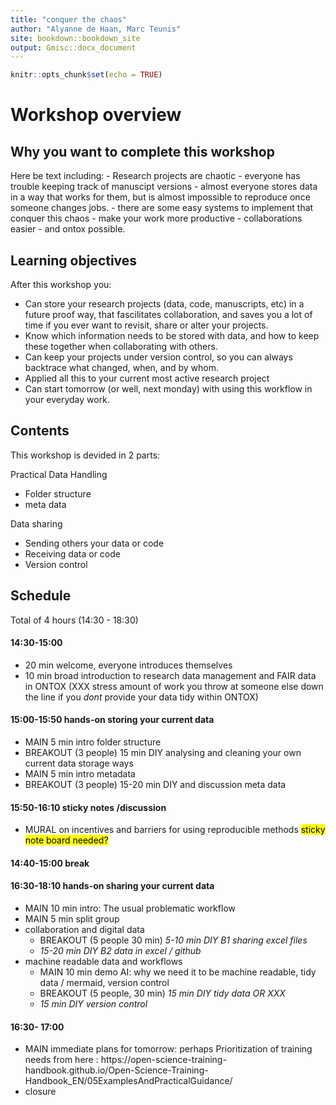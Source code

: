 ```yaml
---
title: "conquer the chaos"
author: "Alyanne de Haan, Marc Teunis"
site: bookdown::bookdown_site
output: Gmisc::docx_document
---
```


```r
knitr::opts_chunk$set(echo = TRUE)

```

# Workshop overview

## Why you want to complete this workshop

Here be text including:
 - Research projects are chaotic
 - everyone has trouble keeping track of manuscipt versions
 - almost everyone stores data in a way that works for them, but is almost impossible to reproduce once someone changes jobs.
 - there are some easy systems to implement that conquer this chaos
 - make your work more productive
 - collaborations easier
 - and ontox possible.


## Learning objectives

After this workshop you:

 - Can store your research projects (data, code, manuscripts, etc) in a future proof way, that fascilitates collaboration, and saves you a lot of time if you ever want to revisit, share or alter your projects. 
 - Know which information needs to be stored with data, and how to keep these together when collaborating with others.
 - Can keep your projects under version control, so you can always backtrace what changed, when, and by whom.
 - Applied all this to your current most active research project
 - Can start tomorrow (or well, next monday) with using this workflow in your everyday work.

## Contents 

This workshop is devided in 2 parts: 

Practical Data Handling

 - Folder structure
 - meta data
 
Data sharing

 - Sending others your data or code 
 - Receiving data or code
 - Version control 

## Schedule 

Total of 4 hours (14:30 - 18:30) 

#### 14:30-15:00
 - 20 min welcome, everyone introduces themselves
 - 10 min broad introduction to research data management and FAIR data in ONTOX (XXX stress amount of work you throw at someone else down the line if you _dont_ provide your data tidy within ONTOX)

#### 15:00-15:50 hands-on storing your current data 
 - MAIN 5 min intro folder structure 
 - BREAKOUT (3 people) 15 min DIY analysing and cleaning your own current data storage ways
 - MAIN 5 min intro metadata
 - BREAKOUT (3 people) 15-20 min DIY and discussion meta data

#### 15:50-16:10 sticky notes /discussion
 - MURAL on incentives and barriers for using reproducible methods <mark>sticky note board needed? </mark> 

#### 14:40-15:00 break

#### 16:30-18:10 hands-on sharing your current data
 - MAIN 10 min intro: The usual problematic workflow
 - MAIN 5 min split group
 - collaboration and digital data
   + BREAKOUT (5 people 30 min) *5-10 min DIY B1  sharing excel files* 
   +  *15-20 min DIY B2 data in excel / github*
 - machine readable data and workflows
   + MAIN 10 min demo AI: why we need it to be machine readable, tidy data / mermaid, version control
   + BREAKOUT (5 people, 30 min) *15 min DIY tidy data OR XXX*
   + *15 min DIY version control*

#### 16:30- 17:00
 - MAIN immediate plans for tomorrow: perhaps Prioritization of training needs from here : https://open-science-training-handbook.github.io/Open-Science-Training-Handbook_EN/05ExamplesAndPracticalGuidance/
 - closure


